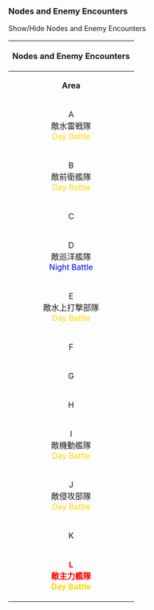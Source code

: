 ===Nodes and Enemy Encounters===

<div class="mw-customtoggle-2-5-enemy globalbutton">Show/Hide Nodes and Enemy Encounters</div>

{| class="mw-collapsible mw-collapsed wikitable" id="mw-customcollapsible-2-5-enemy"
! colspan="8" style="text-align:center;" |Nodes and Enemy Encounters
|-
| style="text-align:center;" |'''Area'''
| style="text-align:center;" |'''HQ LV.'''
| style="text-align:center;" |'''#'''
| style="width:500px;text-align:center;" |'''Encountered vessels'''
| style="text-align:center;" |'''Form'''
| style="text-align:center;" |'''Air'''
|-
| colspan="1" rowspan="6" style="text-align:center;" |A<br />敵水雷戦隊<br /><span style="color:gold">Day Battle</span>
| rowspan="2" style="text-align:center;" |100 and above
| style="text-align:center;" |1
| style="text-align:center;" |[[File:CL He Class3.png|Light Cruiser He-Class Flagship|100px|link=Light Cruiser He-Class]][[File:DD Ro Class3.png|Destroyer Ro-Class Flagship|100px|link=Destroyer Ro-Class]][[File:DD Ro Class3.png|Destroyer Ro-Class Flagship|100px|link=Destroyer Ro-Class]][[File:CT Chi Class2.png|Torpedo Cruiser Chi-Class Elite|100px|link=Torpedo Cruiser Chi-Class]][[File:DD I Class2.png|Destroyer I-Class Elite|100px|link=Destroyer I-Class]][[File:DD I Class2.png|Destroyer I-Class Elite|100px|link=Destroyer I-Class]]
| style="text-align:center;" |{{LineAhead}}
| style="text-align:center;" | -
|-
| style="text-align:center;" |2
| style="text-align:center;" |[[File:CL He Class3.png|Light Cruiser He-Class Flagship|100px|link=Light Cruiser He-Class]][[File:CT Chi Class3.png|Torpedo Cruiser Chi-Class Flagship|100px|link=Torpedo Cruiser Chi-Class]][[File:CT Chi Class3.png|Torpedo Cruiser Chi-Class Flagship|100px|link=Torpedo Cruiser Chi-Class]][[File:DD Ro Class3.png|Destroyer Ro-Class Flagship|100px|link=Destroyer Ro-Class]][[File:DD I Class2.png|Destroyer I-Class Elite|100px|link=Destroyer I-Class]][[File:DD I Class2.png|Destroyer I-Class Elite|100px|link=Destroyer I-Class]]
| style="text-align:center;" |{{LineAhead}}
| style="text-align:center;" | -
|-
| rowspan="2" style="text-align:center;" |70<br />to<br />99
| style="text-align:center;" |3
| style="text-align:center;" |[[File:CL He Class3.png|Light Cruiser He-Class Flagship|100px|link=Light Cruiser He-Class]][[File:DD Ro Class3.png|Destroyer Ro-Class Flagship|100px|link=Destroyer Ro-Class]][[File:CT Chi Class2.png|Torpedo Cruiser Chi-Class Elite|100px|link=Torpedo Cruiser Chi-Class]][[File:CL_Ho_Class2.png|Light Cruiser Ho-Class Elite|100px|link=Light Cruiser Ho-Class]][[File:DD I Class2.png|Destroyer I-Class Elite|100px|link=Destroyer I-Class]][[File:DD I Class2.png|Destroyer I-Class Elite|100px|link=Destroyer I-Class]]
| style="text-align:center;" |{{LineAhead}}
| style="text-align:center;" | -
|-
| style="text-align:center;" |4
| style="text-align:center;" |[[File:CL He Class3.png|Light Cruiser He-Class Flagship|100px|link=Light Cruiser He-Class]][[File:CT Chi Class3.png|Torpedo Cruiser Chi-Class Flagship|100px|link=Torpedo Cruiser Chi-Class]][[File:CT Chi Class2.png|Torpedo Cruiser Chi-Class Elite|100px|link=Torpedo Cruiser Chi-Class]][[File:DD Ni Class2.png|Destroyer Ni Class Elite|100px|link=Destroyer Ni-Class]][[File:DD I Class2.png|Destroyer I-Class Elite|100px|link=Destroyer I-Class]][[File:DD I Class2.png|Destroyer I-Class Elite|100px|link=Destroyer I-Class]]
| style="text-align:center;" |{{LineAhead}}
| style="text-align:center;" | -
|-
| rowspan="2" style="text-align:center;" |69 and below
| style="text-align:center;" |5
| style="text-align:center;" |[[File:CL_Ho_Class3.png|Light Cruiser Ho-Class Flagship|100px|link=Light Cruiser Ho-Class]][[File:CT Chi Class2.png|Torpedo Cruiser Chi-Class Elite|100px|link=Torpedo Cruiser Chi-Class]][[File:DD Ni Class2.png|Destroyer Ni Class Elite|100px|link=Destroyer Ni-Class]][[File:DD Ni Class2.png|Destroyer Ni Class Elite|100px|link=Destroyer Ni-Class]][[File:DD I Class2.png|Destroyer I-Class Elite|100px|link=Destroyer I-Class]][[File:DD I Class2.png|Destroyer I-Class Elite|100px|link=Destroyer I-Class]]
| style="text-align:center;" |{{LineAhead}}
| style="text-align:center;" | -
|-
| style="text-align:center;" |6
| style="text-align:center;" |[[File:CL He Class3.png|Light Cruiser He-Class Flagship|100px|link=Light Cruiser He-Class]][[File:CT Chi Class2.png|Torpedo Cruiser Chi-Class Elite|100px|link=Torpedo Cruiser Chi-Class]][[File:CT Chi Class2.png|Torpedo Cruiser Chi-Class Elite|100px|link=Torpedo Cruiser Chi-Class]][[File:CL_Ho_Class2.png|Light Cruiser Ho-Class Elite|100px|link=Light Cruiser Ho-Class]][[File:DD I Class2.png|Destroyer I-Class Elite|100px|link=Destroyer I-Class]][[File:DD I Class2.png|Destroyer I-Class Elite|100px|link=Destroyer I-Class]]
| style="text-align:center;" |{{LineAhead}}
| style="text-align:center;" | -
|-
| rowspan="12" style="text-align:center;" |B<br />敵前衛艦隊<br /><span style="color:gold">Day Battle</span>
| rowspan="4" style="text-align:center;" |90 and above
| style="text-align:center;" |1
| style="text-align:center;" |[[File:CL He Class3.png|Light Cruiser He-Class Flagship|100px|link=Light Cruiser He-Class]][[File:CA Ri Class2.png|Heavy Cruisers Ri Class Elite|100px|link=Heavy Cruiser Ri-Class]][[File:CA Ri Class2.png|Heavy Cruisers Ri Class Elite|100px|link=Heavy Cruiser Ri-Class]][[File:DD Ha Class3.png|Destroyer Ha-Class Flagship|100px|link=Destroyer Ha-Class]][[File:DD Ro Class2.png|Destroyer Ro-Class Elite|100px|link=Destroyer Ro-Class]][[File:DD Ro Class2.png|Destroyer Ro-Class Elite|100px|link=Destroyer Ro-Class]]
| style="text-align:center;" |{{LineAhead}}
| style="text-align:center;" | -
|-
| rowspan="3" style="text-align:center;" |2
| rowspan="3" style="text-align:center;" |[[File:CVL Nu Class3.png|Light Carrier Nu-Class Flagship|100px|link=Light Carrier Nu-Class]][[File:CA Ri Class2.png|Heavy Cruisers Ri Class Elite|100px|link=Heavy Cruiser Ri-Class]][[File:CA Ri Class2.png|Heavy Cruisers Ri Class Elite|100px|link=Heavy Cruiser Ri-Class]][[File:CL He Class3.png|Light Cruiser He-Class Flagship|100px|link=Light Cruiser He-Class]][[File:DD Ni Class2.png|Destroyer Ni Class Elite|100px|link=Destroyer Ni-Class]][[File:DD Ni Class2.png|Destroyer Ni Class Elite|100px|link=Destroyer Ni-Class]]
| rowspan="3" style="text-align:center;" |{{Diamond}}
|-
| style="text-align:center;" |'''AS+''' 69
|-
| style="text-align:center;" |'''AS''' 35
|-
| rowspan="4" style="text-align:center;" |60<br />to<br />89
| style="text-align:center;" |3
| style="text-align:center;" |[[File:CL He Class3.png|Light Cruiser He-Class Flagship|100px|link=Light Cruiser He-Class]][[File:CA Ri Class2.png|Heavy Cruisers Ri Class Elite|100px|link=Heavy Cruiser Ri-Class]][[File:CA Ri Class2.png|Heavy Cruisers Ri Class Elite|100px|link=Heavy Cruiser Ri-Class]][[File:DD Ni Class2.png|Destroyer Ni Class Elite|100px|link=Destroyer Ni-Class]][[File:DD I Class2.png|Destroyer I-Class Elite|100px|link=Destroyer I-Class]][[File:DD I Class2.png|Destroyer I-Class Elite|100px|link=Destroyer I-Class]]
| style="text-align:center;" |{{LineAhead}}
| style="text-align:center;" | -
|-
| rowspan="3" style="text-align:center;" |4
| rowspan="3" style="text-align:center;" |[[File:CVL Nu Class3.png|Light Carrier Nu-Class Flagship|100px|link=Light Carrier Nu-Class]][[File:CA Ri Class2.png|Heavy Cruisers Ri Class Elite|100px|link=Heavy Cruiser Ri-Class]][[File:CA Ri Class2.png|Heavy Cruisers Ri Class Elite|100px|link=Heavy Cruiser Ri-Class]][[File:CL_Ho_Class3.png|Light Cruiser Ho-Class Flagship|100px|link=Light Cruiser Ho-Class]][[File:DD Ro Class2.png|Destroyer Ro-Class Elite|100px|link=Destroyer Ro-Class]][[File:DD Ro Class2.png|Destroyer Ro-Class Elite|100px|link=Destroyer Ro-Class]]
| rowspan="3" style="text-align:center;" |{{Diamond}}
|-
| style="text-align:center;" |'''AS+''' 69
|-
| style="text-align:center;" |'''AS''' 35
|-
| rowspan="4" style="text-align:center;" |59 and below
| style="text-align:center;" |5
| style="text-align:center;" |[[File:CL_Ho_Class3.png|Light Cruiser Ho-Class Flagship|100px|link=Light Cruiser Ho-Class]][[File:CA Ri Class2.png|Heavy Cruisers Ri Class Elite|100px|link=Heavy Cruiser Ri-Class]][[File:CA Ri Class2.png|Heavy Cruisers Ri Class Elite|100px|link=Heavy Cruiser Ri-Class]][[File:DD Ha Class2.png|Destroyer Ha-Class Elite|100px|link=Destroyer Ha-Class]][[File:DD Ro Class2.png|Destroyer Ro-Class Elite|100px|link=Destroyer Ro-Class]][[File:DD Ro Class2.png|Destroyer Ro-Class Elite|100px|link=Destroyer Ro-Class]]
| style="text-align:center;" |{{LineAhead}}
| style="text-align:center;" | -
|-
| rowspan="3" style="text-align:center;" |6
| rowspan="3" style="text-align:center;" | [[File:CA Ri Class2.png|Heavy Cruisers Ri Class Elite|100px|link=Heavy Cruiser Ri-Class]][[File:CL To Class2.png|Light Cruiser To Class Elite|100px|link=Light Cruiser To-Class]][[File:DD Ro Class2.png|Destroyer Ro-Class Elite|100px|link=Destroyer Ro-Class]][[File:DD I Class2.png|Destroyer I-Class Elite|100px|link=Destroyer I-Class]][[File:DD I Class2.png|Destroyer I-Class Elite|100px|link=Destroyer I-Class]]
| rowspan="3" style="text-align:center;" |{{Diamond}}
|-
| style="text-align:center;" |'''AS+''' 69
|-
| style="text-align:center;" |'''AS''' 35
|-
| style="text-align:center;" |C
| colspan="5" style="text-align:center;" |"Must be my imagination" (battle avoided)
|-
| rowspan="4" style="text-align:center;" |D<br />敵巡洋艦隊<br /><span style="color:Blue">Night Battle</span>
| rowspan="2" style="text-align:center;" |90 and above
| style="text-align:center;" |1
| style="text-align:center;" |[[File:CA Ri Class4.png|Heavy Cruisers Ri Class Kai|100px|link=Heavy Cruiser Ri-Class]][[File:CA Ri Class2.png|Heavy Cruisers Ri Class Elite|100px|link=Heavy Cruiser Ri-Class]][[File:CA Ri Class2.png|Heavy Cruisers Ri Class Elite|100px|link=Heavy Cruiser Ri-Class]][[File:CL He Class3.png|Light Cruiser He-Class Flagship|100px|link=Light Cruiser He-Class]][[File:DD Ha Class2.png|Destroyer Ha-Class Elite|100px|link=Destroyer Ha-Class]][[File:DD Ha Class2.png|Destroyer Ha-Class Elite|100px|link=Destroyer Ha-Class]]
| style="text-align:center;" |{{LineAhead}}
| style="text-align:center;" | -
|-
| style="text-align:center;" |2
| style="text-align:center;" |[[File:CA Ri Class3.png|Heavy Cruisers Ri Class Flagship|100px|link=Heavy Cruiser Ri-Class]][[File:CA Ri Class2.png|Heavy Cruisers Ri Class Elite|100px|link=Heavy Cruiser Ri-Class]][[File:CA Ri Class2.png|Heavy Cruisers Ri Class Elite|100px|link=Heavy Cruiser Ri-Class]][[File:CL He Class3.png|Light Cruiser He-Class Flagship|100px|link=Light Cruiser He-Class]][[File:DD Ha Class2.png|Destroyer Ha-Class Elite|100px|link=Destroyer Ha-Class]][[File:DD Ha Class2.png|Destroyer Ha-Class Elite|100px|link=Destroyer Ha-Class]]
| style="text-align:center;" |{{LineAhead}}
| style="text-align:center;" | -
|-
| style="text-align:center;" |60<br />to<br />89
| style="text-align:center;" |3
| style="text-align:center;" |[[File:CA Ri Class3.png|Heavy Cruisers Ri Class Flagship|100px|link=Heavy Cruiser Ri-Class]][[File:CA Ri Class2.png|Heavy Cruisers Ri Class Elite|100px|link=Heavy Cruiser Ri-Class]][[File:CA Ri Class2.png|Heavy Cruisers Ri Class Elite|100px|link=Heavy Cruiser Ri-Class]][[File:CL He Class2.png|Light Cruiser He Class Elite|100px|link=Light Cruiser He-Class]][[File:DD Ha Class2.png|Destroyer Ha-Class Elite|100px|link=Destroyer Ha-Class]][[File:DD Ha Class2.png|Destroyer Ha-Class Elite|100px|link=Destroyer Ha-Class]]
| style="text-align:center;" |{{LineAhead}}
| style="text-align:center;" | -
|-
| style="text-align:center;" |59 and below
| style="text-align:center;" |4
| style="text-align:center;" |[[File:CL He Class3.png|Light Cruiser He-Class Flagship|100px|link=Light Cruiser He-Class]][[File:CA Ri Class2.png|Heavy Cruisers Ri Class Elite|100px|link=Heavy Cruiser Ri-Class]][[File:CA Ri Class2.png|Heavy Cruisers Ri Class Elite|100px|link=Heavy Cruiser Ri-Class]][[File:CL_Ho_Class2.png|Light Cruiser Ho-Class Elite|100px|link=Light Cruiser Ho-Class]][[File:DD Ha Class2.png|Destroyer Ha-Class Elite|100px|link=Destroyer Ha-Class]][[File:DD Ha Class2.png|Destroyer Ha-Class Elite|100px|link=Destroyer Ha-Class]]
| style="text-align:center;" |{{LineAhead}}
| style="text-align:center;" | -
|-
| rowspan="3" style="text-align:center;" |E<br />敵水上打撃部隊<br /><span style="color:gold">Day Battle</span>
| style="text-align:center;" |80 and above
| style="text-align:center;" |1
| style="text-align:center;" |[[File:BB Ru Class3.png|Battleship Ru Class Flagship|100px|link=Battleship Ru-Class]][[File:CA Ri Class2.png|Heavy Cruisers Ri Class Elite|100px|link=Heavy Cruiser Ri-Class]][[File:CT Chi Class3.png|Torpedo Cruiser Chi-Class Flagship|100px|link=Torpedo Cruiser Chi-Class]][[File:CT Chi Class3.png|Torpedo Cruiser Chi-Class Flagship|100px|link=Torpedo Cruiser Chi-Class]][[File:DD Ni Class2.png|Destroyer Ni Class Elite|100px|link=Destroyer Ni-Class]][[File:DD Ni Class2.png|Destroyer Ni Class Elite|100px|link=Destroyer Ni-Class]]
| style="text-align:center;" |{{LineAhead}}{{DoubleLine}}
| style="text-align:center;" | -
|-
| style="text-align:center;" |60<br />to<br />79
| style="text-align:center;" |2
| style="text-align:center;" |[[File:BB Ru Class3.png|Battleship Ru Class Flagship|100px|link=Battleship Ru-Class]][[File:CA Ri Class2.png|Heavy Cruisers Ri Class Elite|100px|link=Heavy Cruiser Ri-Class]][[File:CL To Class2.png|Light Cruiser To Class Elite|100px|link=Light Cruiser To-Class]][[File:CL To Class2.png|Light Cruiser To Class Elite|100px|link=Light Cruiser To-Class]][[File:DD Ni Class2.png|Destroyer Ni Class Elite|100px|link=Destroyer Ni-Class]][[File:DD Ni Class2.png|Destroyer Ni Class Elite|100px|link=Destroyer Ni-Class]]
| style="text-align:center;" |{{LineAhead}}{{DoubleLine}}
| style="text-align:center;" | -
|-
| style="text-align:center;" |59 and below
| style="text-align:center;" |3
| style="text-align:center;" |[[File:BB Ru Class3.png|Battleship Ru Class Flagship|100px|link=Battleship Ru-Class]][[File:CA Ri Class2.png|Heavy Cruisers Ri Class Elite|100px|link=Heavy Cruiser Ri-Class]][[File:CL To Class2.png|Light Cruiser To Class Elite|100px|link=Light Cruiser To-Class]][[File:DD Ro Class2.png|Destroyer Ro-Class Elite|100px|link=Destroyer Ro-Class]][[File:DD I Class2.png|Destroyer I-Class Elite|100px|link=Destroyer I-Class]][[File:DD I Class2.png|Destroyer I-Class Elite|100px|link=Destroyer I-Class]]
| style="text-align:center;" |{{LineAhead}}{{DoubleLine}}
| style="text-align:center;" | -
|-
| style="text-align:center;" |F
| colspan="5" style="text-align:center;" |"Must be my imagination" (battle avoided)
|-
| style="text-align:center;" |G
| colspan="5" style="text-align:center;" |{{Fuel}} + (number of drum canisters * 10) + 50 up to a max of 150
|-
| style="text-align:center;" |H
| colspan="5" style="text-align:center;" |"Must be my imagination" (battle avoided)
|-
| rowspan="12" style="text-align:center;" |I<br />敵機動艦隊<br /><span style="color:gold">Day Battle</span>
| rowspan="3" style="text-align:center;" |100 and above
| rowspan="3" style="text-align:center;" |1
| rowspan="3" style="text-align:center;" |[[File:CV Wo Class4.png|Standard Carrier Wo-Class Remodel Flagship|100px|link=Standard Carrier Wo-Class]][[File:CA Ri Class2.png|Heavy Cruisers Ri Class Elite|100px|link=Heavy Cruiser Ri-Class]][[File:CL To Class2.png|Light Cruiser To Class Elite|100px|link=Light Cruiser To-Class]][[File:CL He Class2.png|Light Cruiser He Class Elite|100px|link=Light Cruiser He-Class]][[File:DD Ni Class2.png|Destroyer Ni Class Elite|100px|link=Destroyer Ni-Class]][[File:DD Ni Class2.png|Destroyer Ni Class Elite|100px|link=Destroyer Ni-Class]]
| rowspan="3" style="text-align:center;" |{{Diamond}}
|-
| style="text-align:center;" |'''AS+''' 306
|-
| style="text-align:center;" |'''AS''' 153
|-
| rowspan="3" style="text-align:center;" |70 and above
| rowspan="3" style="text-align:center;" |2
| rowspan="3" style="text-align:center;" |[[File:CV O Class3.jpg|Standard Carrier Wo-Class Flagship|100px|link=Standard Carrier Wo-Class]][[File:CA Ri Class2.png|Heavy Cruisers Ri Class Elite|100px|link=Heavy Cruiser Ri-Class]][[File:CL To Class2.png|Light Cruiser To Class Elite|100px|link=Light Cruiser To-Class]][[File:CL He Class2.png|Light Cruiser He Class Elite|100px|link=Light Cruiser He-Class]][[File:DD Ni Class2.png|Destroyer Ni Class Elite|100px|link=Destroyer Ni-Class]][[File:DD Ni Class2.png|Destroyer Ni Class Elite|100px|link=Destroyer Ni-Class]]
| rowspan="3" style="text-align:center;" |{{Diamond}}
|-
| style="text-align:center;" |'''AS+''' 84
|-
| style="text-align:center;" |'''AS''' 42
|-
| rowspan="3" style="text-align:center;" |50<br />to<br />99
| rowspan="3" style="text-align:center;" |3
| rowspan="3" style="text-align:center;" |[[File:CV O Class3.jpg|Standard Carrier Wo-Class Flagship|100px|link=Standard Carrier Wo-Class]][[File:CA Ri Class2.png|Heavy Cruisers Ri Class Elite|100px|link=Heavy Cruiser Ri-Class]][[File:CL To Class2.png|Light Cruiser To Class Elite|100px|link=Light Cruiser To-Class]][[File:DD Ni Class2.png|Destroyer Ni Class Elite|100px|link=Destroyer Ni-Class]][[File:DD Ha Class2.png|Destroyer Ha-Class Elite|100px|link=Destroyer Ha-Class]][[File:DD Ha Class2.png|Destroyer Ha-Class Elite|100px|link=Destroyer Ha-Class]]
| rowspan="3" style="text-align:center;" |{{Diamond}}
|-
| style="text-align:center;" |'''AS+''' 84
|-
| style="text-align:center;" |'''AS''' 42
|-
| rowspan="3" style="text-align:center;" |69 and below
| rowspan="3" style="text-align:center;" |4
| rowspan="3" style="text-align:center;" |[[File:CV O Class3.jpg|Standard Carrier Wo-Class Flagship|100px|link=Standard Carrier Wo-Class]][[File:CA Ri Class2.png|Heavy Cruisers Ri Class Elite|100px|link=Heavy Cruiser Ri-Class]][[File:CL_Ho_Class2.png|Light Cruiser Ho-Class Elite|100px|link=Light Cruiser Ho-Class]][[File:DD Ha Class2.png|Destroyer Ha-Class Elite|100px|link=Destroyer Ha-Class]][[File:DD I Class2.png|Destroyer I-Class Elite|100px|link=Destroyer I-Class]][[File:DD I Class2.png|Destroyer I-Class Elite|100px|link=Destroyer I-Class]]
| rowspan="3" style="text-align:center;" |{{Diamond}}
|-
| style="text-align:center;" |'''AS+''' 84
|-
| style="text-align:center;" |'''AS''' 42
|-
| rowspan="3" style="text-align:center;" |J<br />敵侵攻部隊<br /><span style="color:gold">Day Battle</span>
| style="text-align:center;" |80 and above
| style="text-align:center;" |1
| style="text-align:center;" |[[File:Wa flagship card.png|Transport Ship Wa-Class Flagship|100px|link=Transport Ship Wa-Class]][[File:CA Ri Class3.png|Heavy Cruisers Ri Class Flagship|100px|link=Heavy Cruiser Ri-Class]][[File:CL To Class2.png|Light Cruiser To Class Elite|100px|link=Light Cruiser To-Class]][[File:DD Ha Class2.png|Destroyer Ha-Class Elite|100px|link=Destroyer Ha-Class]][[File:DD Ha Class2.png|Destroyer Ha-Class Elite|100px|link=Destroyer Ha-Class]][[File:DD Ha Class2.png|Destroyer Ha-Class Elite|100px|link=Destroyer Ha-Class]]
| style="text-align:center;" |{{DoubleLine}}
| style="text-align:center;" | -
|-
| style="text-align:center;" |50<br />to<br />79
| style="text-align:center;" |2
| style="text-align:center;" |[[File:Wa flagship card.png|Transport Ship Wa-Class Flagship|100px|link=Transport Ship Wa-Class]][[File:CA Ri Class3.png|Heavy Cruisers Ri Class Flagship|100px|link=Heavy Cruiser Ri-Class]][[File:CL_Ho_Class2.png|Light Cruiser Ho-Class Elite|100px|link=Light Cruiser Ho-Class]][[File:DD Ha Class2.png|Destroyer Ha-Class Elite|100px|link=Destroyer Ha-Class]][[File:DD I Class2.png|Destroyer I-Class Elite|100px|link=Destroyer I-Class]][[File:DD I Class2.png|Destroyer I-Class Elite|100px|link=Destroyer I-Class]]
| style="text-align:center;" |{{DoubleLine}}
| style="text-align:center;" | -
|-
| style="text-align:center;" |49 and below
| style="text-align:center;" |3
| style="text-align:center;" |[[File:AP_Wa_Class2.png|Transport Ship Wa-Class Elite|100px|link=Transport Ship Wa-Class]][[File:CA Ri Class3.png|Heavy Cruisers Ri Class Flagship|100px|link=Heavy Cruiser Ri-Class]][[File:CL_Ho_Class2.png|Light Cruiser Ho-Class Elite|100px|link=Light Cruiser Ho-Class]][[File:DD Ro Class2.png|Destroyer Ro-Class Elite|100px|link=Destroyer Ro-Class]][[File:DD I Class2.png|Destroyer I-Class Elite|100px|link=Destroyer I-Class]][[File:DD I Class2.png|Destroyer I-Class Elite|100px|link=Destroyer I-Class]]
| style="text-align:center;" |{{DoubleLine}}
| style="text-align:center;" | -
|-
| style="text-align:center;" |K
| colspan="5" style="text-align:center;" |{{Steel}} + ?
|-
| rowspan="6" style="text-align:center;" |'''<span style="color:red">L<br />敵主力艦隊</span><br /><span style="color:gold">Day Battle</span>'''
| rowspan="2" style="text-align:center;" |100 and above
| style="text-align:center;" |I
| style="text-align:center;" |[[File:BB Ta Class3.png|Battleship Ta Class Flagship|100px|link=Battleship Ta-Class]][[File:BB Ru Class2.png|Battleship Ru Class Elite|100px|link=Battleship Ru-Class]][[File:BB Ru Class2.png|Battleship Ru Class Elite|100px|link=Battleship Ru-Class]][[File:CL He Class3.png|Light Cruiser He-Class Flagship|100px|link=Light Cruiser He-Class]][[File:DD Ni Class2.png|Destroyer Ni Class Elite|100px|link=Destroyer Ni-Class]][[File:DD Ni Class2.png|Destroyer Ni Class Elite|100px|link=Destroyer Ni-Class]]
| style="text-align:center;" |{{LineAhead}}
| style="text-align:center;" | -
|-
| style="text-align:center;" |F
| style="text-align:center;" |[[File:BB Ta Class3.png|Battleship Ta Class Flagship|100px|link=Battleship Ta-Class]][[File:BB Ru Class3.png|Battleship Ru Class Flagship|100px|link=Battleship Ru-Class]][[File:BB Ru Class2.png|Battleship Ru Class Elite|100px|link=Battleship Ru-Class]][[File:CA Ri Class2.png|Heavy Cruisers Ri Class Elite|100px|link=Heavy Cruiser Ri-Class]][[File:DD Ni Class2.png|Destroyer Ni Class Elite|100px|link=Destroyer Ni-Class]][[File:DD Ni Class2.png|Destroyer Ni Class Elite|100px|link=Destroyer Ni-Class]]
| style="text-align:center;" |{{LineAhead}}
| style="text-align:center;" | -
|-
| rowspan="2" style="text-align:center;" |70<br />to<br />99
| style="text-align:center;" |I
| style="text-align:center;" |[[File:BB Ta Class2.png|Battleship Ta Class Elite|100px|link=Battleship Ta-Class]][[File:BB Ru Class2.png|Battleship Ru Class Elite|100px|link=Battleship Ru-Class]][[File:BB Ru Class2.png|Battleship Ru Class Elite|100px|link=Battleship Ru-Class]][[File:CL He Class3.png|Light Cruiser He-Class Flagship|100px|link=Light Cruiser He-Class]][[File:DD Ni Class2.png|Destroyer Ni Class Elite|100px|link=Destroyer Ni-Class]][[File:DD Ni Class2.png|Destroyer Ni Class Elite|100px|link=Destroyer Ni-Class]]
| style="text-align:center;" |{{LineAhead}}
| style="text-align:center;" | -
|-
| style="text-align:center;" |F
| style="text-align:center;" |[[File:BB Ta Class3.png|Battleship Ta Class Flagship|100px|link=Battleship Ta-Class]][[File:BB Ru Class2.png|Battleship Ru Class Elite|100px|link=Battleship Ru-Class]][[File:BB Ru Class2.png|Battleship Ru Class Elite|100px|link=Battleship Ru-Class]][[File:CL He Class3.png|Light Cruiser He-Class Flagship|100px|link=Light Cruiser He-Class]][[File:DD Ni Class2.png|Destroyer Ni Class Elite|100px|link=Destroyer Ni-Class]][[File:DD Ni Class2.png|Destroyer Ni Class Elite|100px|link=Destroyer Ni-Class]]
| style="text-align:center;" |{{LineAhead}}
| style="text-align:center;" | -
|-
| rowspan="2" style="text-align:center;" |69 and below
| style="text-align:center;" |I
| style="text-align:center;" |[[File:BB Ta Class2.png|Battleship Ta Class Elite|100px|link=Battleship Ta-Class]][[File:BB Ru Class2.png|Battleship Ru Class Elite|100px|link=Battleship Ru-Class]][[File:BB Ru Class2.png|Battleship Ru Class Elite|100px|link=Battleship Ru-Class]][[File:CL To Class2.png|Light Cruiser To Class Elite|100px|link=Light Cruiser To-Class]][[File:DD Ni Class2.png|Destroyer Ni Class Elite|100px|link=Destroyer Ni-Class]][[File:DD Ni Class2.png|Destroyer Ni Class Elite|100px|link=Destroyer Ni-Class]]
| style="text-align:center;" |{{LineAhead}}
| style="text-align:center;" | -
|-
| style="text-align:center;" |F
| style="text-align:center;" |[[File:BB Ta Class3.png|Battleship Ta Class Flagship|100px|link=Battleship Ta-Class]][[File:BB Ru Class2.png|Battleship Ru Class Elite|100px|link=Battleship Ru-Class]][[File:BB Ru Class2.png|Battleship Ru Class Elite|100px|link=Battleship Ru-Class]][[File:CL To Class2.png|Light Cruiser To Class Elite|100px|link=Light Cruiser To-Class]][[File:DD Ni Class2.png|Destroyer Ni Class Elite|100px|link=Destroyer Ni-Class]][[File:DD Ni Class2.png|Destroyer Ni Class Elite|100px|link=Destroyer Ni-Class]]
| style="text-align:center;" |{{LineAhead}}
| style="text-align:center;" | -
|}